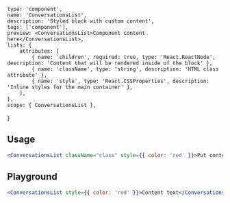 
    type: 'component',
    name: 'ConversationsList',
    description: 'Styled block with custom content',
    tags: ['component'],
    preview: <ConversationsList>Component content here</ConversationsList>,
    lists: {
        attributes: [
            { name: 'children', required: true, type: 'React.ReactNode', description: 'Content that will be rendered inside of the block' },
            { name: 'className', type: 'string', description: 'HTML class attribute' },
            { name: 'style', type: 'React.CSSProperties', description: 'Inline styles for the main container' },
        ],
    },
    scope: { ConversationsList },
}

## Usage

```jsx
<ConversationsList className="class" style={{ color: 'red' }}>Put content here</ConversationsList>
```

## Playground

```jsx live
<ConversationsList style={{ color: 'red' }}>Content text</ConversationsList>
```

